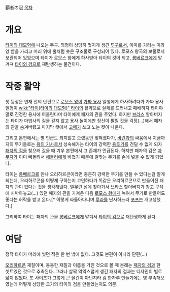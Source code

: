 覇者の冠
[[목차]]
= 개요 =
[[타이의 대모험]]에 나오는 무구. 외형이 상당히 멋지게 생긴 [[투구]]로서, 이마를 가리는 띠와 양 뺨을 가리고 머리 위에 뿔처럼 솟은 구조물로 구성되어 있다. 로모스 왕국의 보물로서 보관되어 있었으며 타이가 로모스 왕에게 하사받아 타이의 것이 되고, [[롱베르크]]에게 맡겨져 [[타이의 검]]으로 재탄생하는 물건이다.

= 작중 활약 =
첫 등장은 연재 전의 단편으로 [[로모스 왕]]이 [[가짜 용사]] 일행에게 하사하려다가 가짜 용사 일행이 [[wiki:"타이(타이의 대모험)" 타이]]의 활약으로 실체를 드러내고 패배하자 타이야 말로 진정한 용사에 어울린다며 타이에게 패자의 관을 주었다. 하지만 [[브라스(타이의 대모험)|브라스]] 할아버지는 타이가 마법사의 길을 걷지 않고 용사 놀이에만 정신이 팔릴 것을 걱정(…)해서 패자의 관을 숨겨버렸고 마지막 컷에서 [[고메]]가 쓰고 노는 컷이 나온다.

그리고 본편에서는 별 언급도 되지않고 오랬동안 잊혀졌다가, [[바란(타이의 대모험)|바란]]과의 싸움에서 지금까지의 무기들로는 [[용의 기사]]로서 성숙해가는 타이의 강력한 [[용투기]]를 견딜 수 없게 되자 [[패자의 검]]을 찾으러 갔을 때 겨우 본편에서 그 존재가 언급된다. 하지만 패자의 검은 [[자무자]]가 이미 빼돌려서 [[해들러]]에게 바쳤기 때문에 걸맞는 무기를 손에 넣을 수 없게 되었다.

타이는 [[롱베르크]]를 만나 오리하르콘이라면 충분히 강력한 무기를 만들 수 있다는걸 알게 되는데, 오리하르콘을 어떻게 구하는지 고민하다가 똑같은 오리하르콘으로 만들어진 패자의 관이 있다는 것을 생각해낸다. [[델무린 섬]]에 찾아가서 브라스 할아버지가 창고 구석에 처박아놓고(…) 있던 패자의 관을 가져온 다음 [[로모스 왕]]에게 녹여서 무기로 만들어도 좋다는 허락을 받고 온다.[* 이렇게 싸돌아다니며 [[루라]]를 난사하느라 [[포프]]는 개고생했다.]

그리하여 타이는 패자의 관을 [[롱베르크]]에게 맡겨서 [[타이의 검]]으로 재탄생하게 된다.

= 여담 =
정작 타이가 머리에 썻던 적은 한 번 밖에 없다. 그것도 본편이 아니라 단편(…)

[[오리하르콘]] 재질이며, 동등한 재질과 이름을 가진 것으로 볼 때 본래는 [[패자의 검]]과 한 셋트였던 것으로 추측된다. 그러나 살짝 악역스럽게 생긴 패자의 검과는 디자인이 별로 닮지 않았다. 또 사이즈가 그렇게 큰 물건이 아닌지라 검 한자루 만들기에는 영 부족해보였는데 어떻게 상당한 크기의 타이의 검을 만들었는지도 의문.
